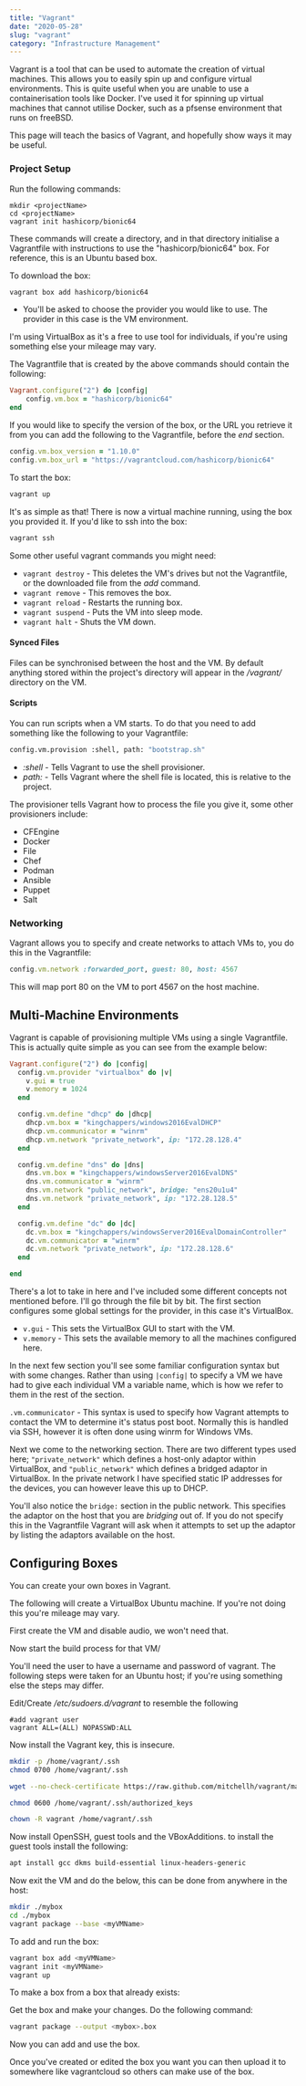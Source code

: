 ```yaml
---
title: "Vagrant"
date: "2020-05-28"
slug: "vagrant"
category: "Infrastructure Management"
---
```


Vagrant is a tool that can be used to automate the creation of virtual machines. This allows you to easily spin up and configure virtual environments. This is quite useful when you are unable to use a containerisation tools like Docker. I've used it for spinning up virtual machines that cannot utilise Docker, such as a pfsense environment that runs on freeBSD.

This page will teach the basics of Vagrant, and hopefully show ways it may be useful.

### Project Setup

 Run the following commands:

 ```shell
 mkdir <projectName>
 cd <projectName>
 vagrant init hashicorp/bionic64
 ```

 These commands will create a directory, and in that directory initialise a Vagrantfile with instructions to use the "hashicorp/bionic64" box. For reference, this is an Ubuntu based box. 

 To download the box:

 ```bash
 vagrant box add hashicorp/bionic64
 ```
 * You'll be asked to choose the provider you would like to use. The provider in this case is the VM environment. 
 
 I'm using VirtualBox as it's a free to use tool for individuals, if you're using something else your mileage may vary.

The Vagrantfile that is created by the above commands should contain the following:

```ruby
Vagrant.configure("2") do |config|
    config.vm.box = "hashicorp/bionic64"
end
```

If you would like to specify the version of the box, or the URL you retrieve it from you can add the following to the Vagrantfile, before the *end* section.

```ruby
config.vm.box_version = "1.10.0"
config.vm.box_url = "https://vagrantcloud.com/hashicorp/bionic64"
```

To start the box:

```bash
vagrant up
```

It's as simple as that! There is now a virtual machine running, using the box you provided it. If you'd like to ssh into the box:

```bash
vagrant ssh
```

Some other useful vagrant commands you might need:

* `vagrant destroy` - This deletes the VM's drives but not the Vagrantfile, or the downloaded file from the *add* command.
* `vagrant remove` - This removes the box.
* `vagrant reload` - Restarts the running box.
* `vagrant suspend` - Puts the VM into sleep mode.
* `vagrant halt` - Shuts the VM down.

#### Synced Files
Files can be synchronised between the host and the VM. By default anything stored within the project's directory will appear in the */vagrant/* directory on the VM.

#### Scripts
You can run scripts when a VM starts. To do that you need to add something like the following to your Vagrantfile:

```bash
config.vm.provision :shell, path: "bootstrap.sh"
```
* *:shell* - Tells Vagrant to use the shell provisioner.
* *path:* - Tells Vagrant where the shell file is located, this is relative to the project.

The provisioner tells Vagrant how to process the file you give it, some other provisioners include:
* CFEngine
* Docker
* File
* Chef
* Podman
* Ansible
* Puppet
* Salt

### Networking
Vagrant allows you to specify and create networks to attach VMs to, you do this in the Vagrantfile:

```ruby
config.vm.network :forwarded_port, guest: 80, host: 4567
```
This will map port 80 on the VM to port 4567 on the host machine.

## Multi-Machine Environments

Vagrant is capable of provisioning multiple VMs using a single Vagrantfile. This is actually quite simple as you can see from the example below:
```ruby
Vagrant.configure("2") do |config|
  config.vm.provider "virtualbox" do |v|
    v.gui = true
    v.memory = 1024
  end

  config.vm.define "dhcp" do |dhcp|
    dhcp.vm.box = "kingchappers/windows2016EvalDHCP"
    dhcp.vm.communicator = "winrm"
    dhcp.vm.network "private_network", ip: "172.28.128.4"
  end 

  config.vm.define "dns" do |dns|
    dns.vm.box = "kingchappers/windowsServer2016EvalDNS"
    dns.vm.communicator = "winrm"
    dns.vm.network "public_network", bridge: "ens20u1u4"
    dns.vm.network "private_network", ip: "172.28.128.5"
  end

  config.vm.define "dc" do |dc|
    dc.vm.box = "kingchappers/windowsServer2016EvalDomainController"
    dc.vm.communicator = "winrm"
    dc.vm.network "private_network", ip: "172.28.128.6"
  end

end
```
There's a lot to take in here and I've included some different concepts not mentioned before. I'll go through the file bit by bit. The first section configures some global settings for the provider, in this case it's VirtualBox. 

* `v.gui` - This sets the VirtualBox GUI to start with the VM.
* `v.memory` - This sets the available memory to all the machines configured here.

In the next few section you'll see some familiar configuration syntax but with some changes. Rather than using `|config|` to specify a VM we have had to give each individual VM a variable name, which is how we refer to them in the rest of the section. 

`.vm.communicator` - This syntax is used to specify how Vagrant attempts to contact the VM to determine it's status post boot. Normally this is handled via SSH, however it is often done using winrm for Windows VMs.

Next we come to the networking section. There are two different types used here; `"private_network"` which defines a host-only adaptor within VirtualBox, and `"public_network"` which defines a bridged adaptor in VirtualBox. In the private network I have specified static IP addresses for the devices, you can however leave this up to DHCP. 

You'll also notice the `bridge:` section in the public network. This specifies the adaptor on the host that you are *bridging* out of. If you do not specify this in the Vagrantfile Vagrant will ask when it attempts to set up the adaptor by listing the adaptors available on the host.

## Configuring Boxes
You can create your own boxes in Vagrant.

The following will create a VirtualBox Ubuntu machine. If you're not doing this you're mileage may vary.

First create the VM and disable audio, we won't need that. 

Now start the build process for that VM/

You'll need the user to have a username and password of vagrant. The following steps were taken for an Ubuntu host; if you're using something else the steps may differ.

Edit/Create */etc/sudoers.d/vagrant* to resemble the following
```
#add vagrant user
vagrant ALL=(ALL) NOPASSWD:ALL
```

Now install the Vagrant key, this is insecure.

```bash
mkdir -p /home/vagrant/.ssh
chmod 0700 /home/vagrant/.ssh

wget --no-check-certificate https://raw.github.com/mitchellh/vagrant/master/keys/vagrant.pub/ -O /home/vagrant/.ssh/authorized_keys

chmod 0600 /home/vagrant/.ssh/authorized_keys

chown -R vagrant /home/vagrant/.ssh
```

Now install OpenSSH, guest tools and the VBoxAdditions. to install the guest tools install the following:
```bash
apt install gcc dkms build-essential linux-headers-generic
```
Now exit the VM and do the below, this can be done from anywhere in the host:

```bash
mkdir ./mybox
cd ./mybox
vagrant package --base <myVMName>
```
To add and run the box:

```bash
vagrant box add <myVMName>
vagrant init <myVMName>
vagrant up
```

To make a box from a box that already exists:

Get the box and make your changes. Do the following command:
```bash
vagrant package --output <mybox>.box
```

Now you can add and use the box.

Once you've created or edited the box you want you can then upload it to somewhere like vagrantcloud so others can make use of the box. 